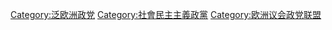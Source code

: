 [[Category:泛欧洲政党|Category:泛欧洲政党]]
[[Category:社會民主主義政黨|Category:社會民主主義政黨]]
[[Category:欧洲议会政党联盟|Category:欧洲议会政党联盟]]